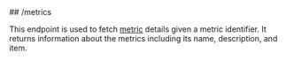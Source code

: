 
<MethodPill method="get" />
## /metrics

This endpoint is used to fetch [metric](../guides/concepts#metric) details given a metric identifier.
It returns information about the metrics including its name, description, and item.
